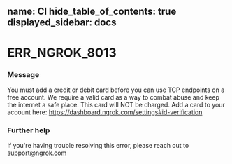 name: CI
hide_table_of_contents: true
displayed_sidebar: docs
---


# ERR_NGROK_8013

### Message

You must add a credit or debit card before you can use TCP endpoints on a free account. We require a valid card as a way to combat abuse and keep the internet a safe place. This card will NOT be charged.
Add a card to your account here: https://dashboard.ngrok.com/settings#id-verification

<ErrorDetails error="err_ngrok_8013" />

### Further help

If you're having trouble resolving this error, please reach out to [support@ngrok.com](mailto:support@ngrok.com?subject=Help%20with%20ERR_NGROK_8013)
